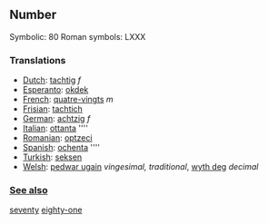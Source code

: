 ==Number==

Symbolic: 80
Roman symbols: LXXX

===Translations===

*[[Dutch]]: [[tachtig]] ''f''
*[[Esperanto]]: [[okdek]]
*[[French]]: [[quatre-vingts]] ''m''
*[[Frisian]]: [[tachtich]]
*[[German]]: [[achtzig]] ''f''
*[[Italian]]: [[ottanta]] ''''
*[[Romanian]]: [[optzeci]]
*[[Spanish]]: [[ochenta]] ''''
*[[Turkish]]: [[seksen]]
*[[Welsh]]: [[pedwar ugain]] ''vingesimal, traditional'', [[wyth deg]] ''decimal''


=== [[See also]] ===

[[seventy]] [[eighty-one]]
